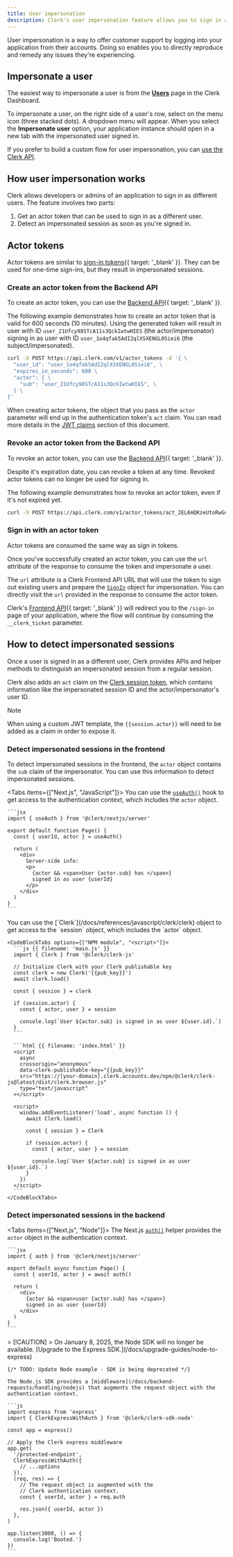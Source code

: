 ```yaml
---
title: User impersonation
description: Clerk's user impersonation feature allows you to sign in as different users to offer customer support or debug issues.
---
```


User impersonation is a way to offer customer support by logging into your application from their accounts. Doing so enables you to directly reproduce and remedy any issues they're experiencing.

## Impersonate a user

The easiest way to impersonate a user is from the **[Users](https://dashboard.clerk.com/last-active?path=users)** page in the Clerk Dashboard.

To impersonate a user, on the right side of a user's row, select on the menu icon (three stacked dots). A dropdown menu will appear. When you select the **Impersonate user** option, your application instance should open in a new tab with the impersonated user signed in.

If you prefer to build a custom flow for user impersonation, you can [use the Clerk API](/docs/custom-flows/user-impersonation).

## How user impersonation works

Clerk allows developers or admins of an application to sign in as different users. The feature involves two parts:

1. Get an actor token that can be used to sign in as a different user.
1. Detect an impersonated session as soon as you're signed in.

## Actor tokens

Actor tokens are similar to [sign-in tokens](/docs/reference/backend-api/tag/Sign-in-Tokens#operation/CreateSignInToken){{ target: '_blank' }}. They can be used for one-time sign-ins, but they result in impersonated sessions.

### Create an actor token from the Backend API

To create an actor token, you can use the [Backend API](/docs/reference/backend-api/tag/Actor-Tokens#operation/CreateActorToken){{ target: '_blank' }}.

The following example demonstrates how to create an actor token that is valid for 600 seconds (10 minutes). Using the generated token will result in user with ID `user_21Ufcy98STcA11s3QckIwtwHIES` (the actor/impersonator) signing in as user with ID `user_1o4qfak5AdI2qlXSXENGL05iei6` (the subject/impersonated).

```bash
curl -X POST https://api.clerk.com/v1/actor_tokens -d '{ \
  "user_id": "user_1o4qfak5AdI2qlXSXENGL05iei6", \
  "expires_in_seconds": 600 \
  "actor": { \
    "sub": "user_21Ufcy98STcA11s3QckIwtwHIES", \
  } \
}'
```

When creating actor tokens, the object that you pass as the `actor` parameter will end up in the authentication token's `act` claim. You can read more details in the [JWT claims](#jwt-claims) section of this document.

### Revoke an actor token from the Backend API

To revoke an actor token, you can use the [Backend API](/docs/reference/backend-api/tag/Actor-Tokens#operation/RevokeActorToken){{ target: '_blank' }}.

Despite it's expiration date, you can revoke a token at any time. Revoked actor tokens can no longer be used for signing in.

The following example demonstrates how to revoke an actor token, even if it's not expired yet.

```bash
curl -X POST https://api.clerk.com/v1/actor_tokens/act_2EL6mQKzeUtoRwGuLZsznyfkIsH/revoke
```

### Sign in with an actor token

Actor tokens are consumed the same way as sign in tokens.

Once you've successfully created an actor token, you can use the `url` attribute of the response to consume the token and impersonate a user.

The `url` attribute is a Clerk Frontend API URL that will use the token to sign out existing users and prepare the [`SignIn`](/docs/references/javascript/sign-in/sign-in) object for impersonation. You can directly visit the `url` provided in the response to consume the actor token.

Clerk's [Frontend API](/docs/reference/frontend-api/){{ target: '_blank' }} will redirect you to the `/sign-in` page of your application, where the flow will continue by consuming the `__clerk_ticket` parameter.

## How to detect impersonated sessions

Once a user is signed in as a different user, Clerk provides APIs and helper methods to distinguish an impersonated session from a regular session.

Clerk also adds an `act` claim on the [Clerk session token](/docs/backend-requests/resources/session-tokens), which contains information like the impersonated session ID and the actor/impersonator's user ID.

> [!NOTE]
> When using a custom JWT template, the `{{session.actor}}` will need to be added as a claim in order to expose it.

### Detect impersonated sessions in the frontend

To detect impersonated sessions in the frontend, the `actor` object contains the `sub` claim of the impersonator. You can use this information to detect impersonated sessions.

<Tabs items={["Next.js", "JavaScript"]}>
  <Tab>
    You can use the [`useAuth()`](/docs/references/react/use-auth) hook to get access to the authentication context, which includes the `actor` object.

    ```jsx
    import { useAuth } from '@clerk/nextjs/server'

    export default function Page() {
      const { userId, actor } = useAuth()

      return (
        <div>
          Server-side info:
          <p>
            {actor && <span>User {actor.sub} has </span>}
            signed in as user {userId}
          </p>
        </div>
      )
    }
    ```
  </Tab>

  <Tab>
    You can use the [`Clerk`](/docs/references/javascript/clerk/clerk) object to get access to the `session` object, which includes the `actor` object.

    <CodeBlockTabs options={["NPM module", "<script>"]}>
      ```js {{ filename: 'main.js' }}
      import { Clerk } from '@clerk/clerk-js'

      // Initialize Clerk with your Clerk publishable key
      const clerk = new Clerk('{{pub_key}}')
      await clerk.load()

      const { session } = clerk

      if (session.actor) {
        const { actor, user } = session

        console.log(`User ${actor.sub} is signed in as user ${user.id}.`)
      }
      ```

      ```html {{ filename: 'index.html' }}
      <script
        async
        crossorigin="anonymous"
        data-clerk-publishable-key="{{pub_key}}"
        src="https://[your-domain].clerk.accounts.dev/npm/@clerk/clerk-js@latest/dist/clerk.browser.js"
        type="text/javascript"
      ></script>

      <script>
        window.addEventListener('load', async function () {
          await Clerk.load()

          const { session } = Clerk

          if (session.actor) {
            const { actor, user } = session

            console.log(`User ${actor.sub} is signed in as user ${user.id}.`)
          }
        })
      </script>
      ```
    </CodeBlockTabs>
  </Tab>
</Tabs>

### Detect impersonated sessions in the backend

<Tabs items={["Next.js", "Node"]}>
  <Tab>
    The Next.js [`auth()`](/docs/references/nextjs/auth) helper provides the `actor` object in the authentication context.

    ```jsx
    import { auth } from '@clerk/nextjs/server'

    export default async function Page() {
      const { userId, actor } = await auth()

      return (
        <div>
          {actor && <span>user {actor.sub} has </span>}
          signed in as user {userId}
        </div>
      )
    }
    ```
  </Tab>

  <Tab>
    > [!CAUTION]
    > On January 8, 2025, the Node SDK will no longer be available. [Upgrade to the Express SDK.](/docs/upgrade-guides/node-to-express)

    {/* TODO: Update Node example - SDK is being deprecated */}

    The Node.js SDK provides a [middleware](/docs/backend-requests/handling/nodejs) that augments the request object with the authentication context.

    ```js
    import express from 'express'
    import { ClerkExpressWithAuth } from '@clerk/clerk-sdk-node'

    const app = express()

    // Apply the Clerk express middleware
    app.get(
      '/protected-endpoint',
      ClerkExpressWithAuth({
        // ...options
      }),
      (req, res) => {
        // The request object is augmented with the
        // Clerk authentication context.
        const { userId, actor } = req.auth

        res.json({ userId, actor })
      },
    )

    app.listen(3000, () => {
      console.log('Booted.')
    })
    ```
  </Tab>
</Tabs>
